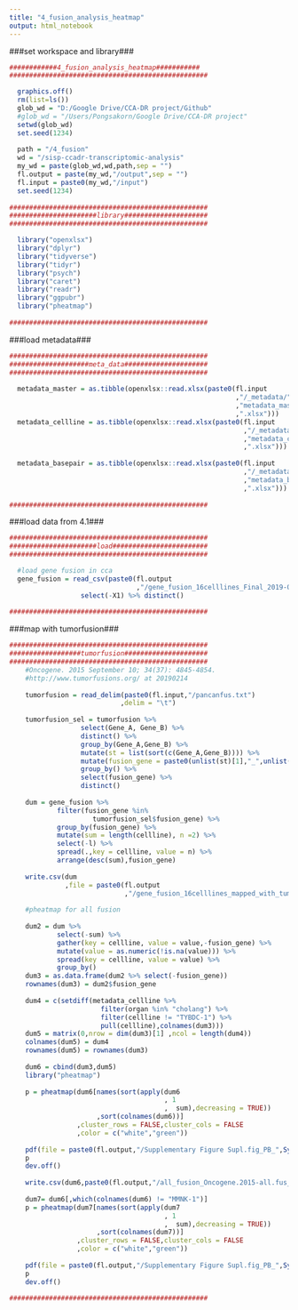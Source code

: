 ```yaml
---
title: "4_fusion_analysis_heatmap"
output: html_notebook
---
```


###set workspace and library###
```r
############4_fusion_analysis_heatmap###########
##################################################

  graphics.off()
  rm(list=ls())
  glob_wd = "D:/Google Drive/CCA-DR project/Github"
  #glob_wd = "/Users/Pongsakorn/Google Drive/CCA-DR project"
  setwd(glob_wd)
  set.seed(1234)
  
  path = "/4_fusion"
  wd = "/sisp-ccadr-transcriptomic-analysis"
  my_wd = paste(glob_wd,wd,path,sep = "")
  fl.output = paste(my_wd,"/output",sep = "")
  fl.input = paste0(my_wd,"/input")
  set.seed(1234)
  
##################################################  
######################library##################### 
##################################################  

  library("openxlsx")
  library("dplyr")
  library("tidyverse")
  library("tidyr")
  library("psych")
  library("caret")
  library("readr")
  library("ggpubr")
  library("pheatmap")
  
##################################################  
```

###load metadata###
```r
##################################################  
####################meta_data##################### 
##################################################  
  
  metadata_master = as.tibble(openxlsx::read.xlsx(paste0(fl.input
                                                         ,"/_metadata/"
                                                         ,"metadata_master"
                                                         ,".xlsx")))
  metadata_cellline = as.tibble(openxlsx::read.xlsx(paste0(fl.input
                                                           ,"/_metadata/"
                                                           ,"metadata_cellline"
                                                           ,".xlsx")))
  
  metadata_basepair = as.tibble(openxlsx::read.xlsx(paste0(fl.input
                                                           ,"/_metadata/"
                                                           ,"metadata_basepair"
                                                           ,".xlsx")))
  
################################################## 
```

###load data from 4.1###
```r
##################################################  
######################load########################
################################################## 

  #load gene fusion in cca
  gene_fusion = read_csv(paste0(fl.output
                                ,"/gene_fusion_16celllines_Final_2019-06-01.csv")) %>% 
                  select(-X1) %>% distinct()
  
##################################################  
```

###map with tumorfusion###
```r
##################################################
##################tumorfusion#####################      
##################################################
    #Oncogene. 2015 September 10; 34(37): 4845-4854.
    #http://www.tumorfusions.org/ at 20190214
      
    tumorfusion = read_delim(paste0(fl.input,"/pancanfus.txt")
                            ,delim = "\t") 
      
    tumorfusion_sel = tumorfusion %>% 
                  select(Gene_A, Gene_B) %>% 
                  distinct() %>% 
                  group_by(Gene_A,Gene_B) %>%
                  mutate(st = list(sort(c(Gene_A,Gene_B)))) %>%
                  mutate(fusion_gene = paste0(unlist(st)[1],"_",unlist(st)[2])) %>%
                  group_by() %>%
                  select(fusion_gene) %>%
                  distinct() 
      
    dum = gene_fusion %>% 
            filter(fusion_gene %in% 
                     tumorfusion_sel$fusion_gene) %>% 
            group_by(fusion_gene) %>% 
            mutate(sum = length(cellline), n =2) %>% 
            select(-l) %>% 
            spread(.,key = cellline, value = n) %>% 
            arrange(desc(sum),fusion_gene)
      
    write.csv(dum
              ,file = paste0(fl.output
                             ,"/gene_fusion_16celllines_mapped_with_tumorfusions_",Sys.Date(),".csv"))
    
    #pheatmap for all fusion
    
    dum2 = dum %>% 
            select(-sum) %>% 
            gather(key = cellline, value = value,-fusion_gene) %>% 
            mutate(value = as.numeric(!is.na(value))) %>% 
            spread(key = cellline, value = value) %>%
            group_by()
    dum3 = as.data.frame(dum2 %>% select(-fusion_gene))
    rownames(dum3) = dum2$fusion_gene
    
    dum4 = c(setdiff(metadata_cellline %>% 
                       filter(organ %in% "cholang") %>% 
                       filter(cellline != "TYBDC-1") %>% 
                       pull(cellline),colnames(dum3)))
    dum5 = matrix(0,nrow = dim(dum3)[1] ,ncol = length(dum4))
    colnames(dum5) = dum4
    rownames(dum5) = rownames(dum3)
    
    dum6 = cbind(dum3,dum5)
    library("pheatmap")
    
    p = pheatmap(dum6[names(sort(apply(dum6
                                       , 1
                                       ,  sum),decreasing = TRUE))
                      ,sort(colnames(dum6))]
                 ,cluster_rows = FALSE,cluster_cols = FALSE
                 ,color = c("white","green"))
    
    pdf(file = paste0(fl.output,"/Supplementary Figure Supl.fig_PB_",Sys.Date(),".all.fus_(with_MMNK1).pdf"))
    p
    dev.off()
    
    write.csv(dum6,paste0(fl.output,"/all_fusion_Oncogene.2015-all.fus_(with_MMNK1)_",Sys.Date(),".csv"))
    
    dum7= dum6[,which(colnames(dum6) != "MMNK-1")]
    p = pheatmap(dum7[names(sort(apply(dum7
                                       , 1
                                       ,  sum),decreasing = TRUE))
                      ,sort(colnames(dum7))]
                 ,cluster_rows = FALSE,cluster_cols = FALSE
                 ,color = c("white","green"))
    
    pdf(file = paste0(fl.output,"/Supplementary Figure Supl.fig_PB_",Sys.Date(),".all.fus_(without_MMNK1).pdf"))
    p
    dev.off()
    
##################################################
```

